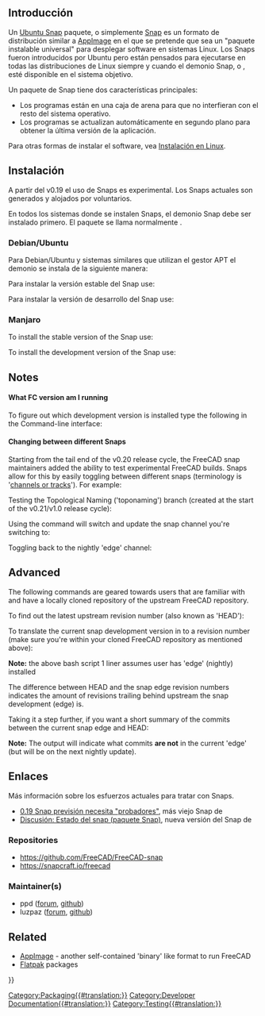<languages/>
{{TOCright}}

<span id="Introduction"></span>
== Introducción ==

<div class="mw-translate-fuzzy">
Un [[Ubuntu_Snap/es|Ubuntu Snap]] paquete, o simplemente [[Ubuntu_Snap/es|Snap]] es un formato de distribución similar a [[AppImage/es|AppImage]] en el que se pretende que sea un "paquete instalable universal" para desplegar software en sistemas Linux. Los Snaps fueron introducidos por Ubuntu pero están pensados para ejecutarse en todas las distribuciones de Linux siempre y cuando el demonio Snap, o {{incode|snapd}}, esté disponible en el sistema objetivo.
</div>

<div class="mw-translate-fuzzy">
Un paquete de Snap tiene dos características principales:
* Los programas están en una caja de arena para que no interfieran con el resto del sistema operativo.
* Los programas se actualizan automáticamente en segundo plano para obtener la última versión de la aplicación.
</div>

Para otras formas de instalar el software, vea [[Installing_on_Linux/es|Instalación en Linux]].

<span id="Installation"></span>
== Instalación ==

<div class="mw-translate-fuzzy">
A partir del v0.19 el uso de Snaps es experimental. Los Snaps actuales son generados y alojados por voluntarios.
</div>

<div class="mw-translate-fuzzy">
En todos los sistemas donde se instalen Snaps, el demonio Snap debe ser instalado primero. El paquete se llama normalmente {{incode|snapd}}.
</div>

=== Debian/Ubuntu ===

Para Debian/Ubuntu y sistemas similares que utilizan el gestor APT el demonio se instala de la siguiente manera:

{{Code|lang=bash|code=
sudo apt install snapd
}}

Para instalar la versión estable del Snap use:

{{Code|lang=bash|code=
sudo snap install freecad
}}

Para instalar la versión de desarrollo del Snap use:

{{Code|lang=bash|code=
sudo snap install --edge freecad
}}

=== Manjaro ===

To install the stable version of the Snap use:

{{Code|lang=bash|code=
snap install freecad
}} 

To install the development version of the Snap use:

{{Code|lang=bash|code=
snap install --edge freecad
}}

== Notes ==

==== What FC version am I running ====

To figure out which development version is installed type the following in the Command-line interface:

{{Code|lang=bash|code=
snap info freecad
}}

==== Changing between different Snaps ====

Starting from the tail end of the v0.20 release cycle, the FreeCAD snap maintainers added the ability to test experimental FreeCAD builds. Snaps allow for this by easily toggling between different snaps (terminology is '[https://snapcraft.io/docs/channels channels or tracks]'). For example:

Testing the Topological Naming ('toponaming') branch (created at the start of the v0.21/v1.0 release cycle):

{{code|lang=bash|code=
snap refresh freecad --channel=latest/edge/toponaming
}}

Using the {{incode|refresh}} command will switch and update the snap channel you're switching to:

{{code|lang=bash|code=
snap refresh freecad --channel=latest/edge/toponaming
}}

Toggling back to the nightly 'edge' channel:

{{code|lang=bash|code=
snap refresh freecad --channel=latest/edge
}}

== Advanced ==

The following commands are geared towards users that are familiar with {{incode|git}} and have a locally cloned repository of the upstream FreeCAD repository.

{{Code|lang=bash|code=
git clone https://github.com/FreeCAD/FreeCAD
cd FreeCAD/
}}

To find out the latest upstream revision number (also known as 'HEAD'):

{{Code|lang=bash|code=
git pull upstream master  # first make sure we have the most up-to-date commits
git rev-list --count HEAD # 'HEAD' refers to the current commit you are viewing (tip of the master branch)
}}

To translate the current snap development version in to a revision number (make sure you're within your cloned FreeCAD repository as mentioned above):

{{Code|lang=bash|code=
snap info freecad <nowiki>|</nowiki>\
grep -e '^\s\+latest/edge' <nowiki>|</nowiki>\
awk -F ' ' '{ print $2 }' <nowiki>|</nowiki>\
xargs -I{} git rev-list --count {}
}}

'''Note:''' the above bash script 1 liner assumes user has 'edge' (nightly) installed

The difference between HEAD and the snap edge revision numbers indicates the amount of revisions trailing behind upstream the snap development (edge) is.

Taking it a step further, if you want a short summary of the commits between the current snap edge and HEAD:

{{Code|lang=bash|code=
snap info freecad <nowiki>|</nowiki>\
grep -e '^\s\+latest/edge' <nowiki>|</nowiki>\
awk -F ' ' '{ print $2 }' <nowiki>|</nowiki>\
xargs -I{} git log --oneline --ancestry-path {}..HEAD
}}

'''Note:''' The output will indicate what commits '''are not''' in the current 'edge' (but will be on the next nightly update).

<span id="Links"></span>
== Enlaces ==

<div class="mw-translate-fuzzy">
Más información sobre los esfuerzos actuales para tratar con Snaps.
* [https://forum.freecadweb.org/viewtopic.php?f=4&t=46044 0.19 Snap previsión necesita "probadores"], más viejo Snap de {{Emphasis|vejmarie}}
* [https://forum.freecadweb.org/viewtopic.php?f=42&t=46853 Discusión: Estado del snap (paquete Snap)], nueva versión del Snap de {{Emphasis|ppd}}
</div>

=== Repositories ===

* https://github.com/FreeCAD/FreeCAD-snap
* https://snapcraft.io/freecad

=== Maintainer(s) ===

* ppd ([https://forum.freecadweb.org/memberlist.php?mode=viewprofile&u=24042 forum], [https://github.com/ppd github])
* luzpaz ([https://forum.freecadweb.org/memberlist.php?mode=viewprofile&u=12229 forum], [https://github.com/luzpaz github])

== Related ==

* [[AppImage|AppImage]] - another self-contained 'binary' like format to run FreeCAD
* [[Flatpak|Flatpak]] packages


[[Category:Packaging{{#translation:}}]]
[[Category:Developer Documentation{{#translation:}}]]
[[Category:Testing{{#translation:}}]]
{{Userdocnavi{{#translation:}}}}